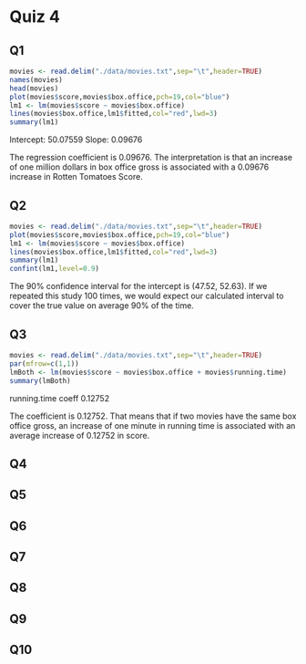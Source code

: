 Quiz 4
========================================================

Q1
--

```r
movies <- read.delim("./data/movies.txt",sep="\t",header=TRUE)
names(movies)
head(movies)
plot(movies$score,movies$box.office,pch=19,col="blue")
lm1 <- lm(movies$score ~ movies$box.office)
lines(movies$box.office,lm1$fitted,col="red",lwd=3)
summary(lm1)
```

Intercept: 50.07559
Slope: 0.09676

The regression coefficient is 0.09676. The interpretation is that an increase of one million dollars in box office gross is associated with a 0.09676 increase in Rotten Tomatoes Score.

Q2
--

```r
movies <- read.delim("./data/movies.txt",sep="\t",header=TRUE)
plot(movies$score,movies$box.office,pch=19,col="blue")
lm1 <- lm(movies$score ~ movies$box.office)
lines(movies$box.office,lm1$fitted,col="red",lwd=3)
summary(lm1)
confint(lm1,level=0.9)
```

The 90% confidence interval for the intercept is (47.52, 52.63). If we repeated this study 100 times, we would expect our calculated interval to cover the true value on average 90% of the time.

Q3
--

```r
movies <- read.delim("./data/movies.txt",sep="\t",header=TRUE)
par(mfrow=c(1,1))
lmBoth <- lm(movies$score ~ movies$box.office + movies$running.time)
summary(lmBoth)
```
running.time coeff 0.12752

The coefficient is 0.12752. That means that if two movies have the same box office gross, an increase of one minute in running time is associated with an average increase of 0.12752 in score.

Q4
--

Q5
--

Q6
--

Q7
--

Q8
--

Q9
--

Q10
---








